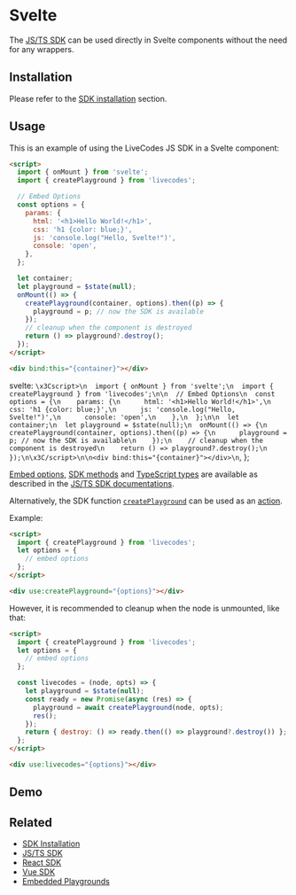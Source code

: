# Svelte


The [JS/TS SDK](js-ts.mdx) can be used directly in Svelte components without the need for any wrappers.

## Installation

Please refer to the [SDK installation](./index.mdx#installation) section.

## Usage

This is an example of using the LiveCodes JS SDK in a Svelte component:

```html title="Component.svelte"
<script>
  import { onMount } from 'svelte';
  import { createPlayground } from 'livecodes';

  // Embed Options
  const options = {
    params: {
      html: '<h1>Hello World!</h1>',
      css: 'h1 {color: blue;}',
      js: 'console.log("Hello, Svelte!")',
      console: 'open',
    },
  };

  let container;
  let playground = $state(null);
  onMount(() => {
    createPlayground(container, options).then((p) => {
      playground = p; // now the SDK is available
    });
    // cleanup when the component is destroyed
    return () => playground?.destroy();
  });
</script>

<div bind:this="{container}"></div>
```

  svelte: `\x3Cscript>\n  import { onMount } from 'svelte';\n  import { createPlayground } from 'livecodes';\n\n  // Embed Options\n  const options = {\n    params: {\n      html: '<h1>Hello World!</h1>',\n      css: 'h1 {color: blue;}',\n      js: 'console.log("Hello, Svelte!")',\n      console: 'open',\n    },\n  };\n\n  let container;\n  let playground = $state(null);\n  onMount(() => {\n    createPlayground(container, options).then((p) => {\n      playground = p; // now the SDK is available\n    });\n    // cleanup when the component is destroyed\n    return () => playground?.destroy();\n  });\n\x3C/script>\n\n<div bind:this="{container}"></div>\n`,
};

<RunInLiveCodes params={svelteSDKDemo}></RunInLiveCodes>

[Embed options](./js-ts.mdx#embed-options), [SDK methods](./js-ts.mdx#sdk-methods) and [TypeScript types](./js-ts.mdx#typescript-types) are available as described in the [JS/TS SDK documentations](./js-ts.mdx).

Alternatively, the SDK function [`createPlayground`](./js-ts.mdx#createplayground) can be used as an [action](https://learn.svelte.dev/tutorial/actions).

Example:

```html title="Component.svelte"
<script>
  import { createPlayground } from 'livecodes';
  let options = {
    // embed options
  };
</script>

<div use:createPlayground="{options}"></div>
```

However, it is recommended to cleanup when the node is unmounted, like that:

```html title="Component.svelte"
<script>
  import { createPlayground } from 'livecodes';
  let options = {
    // embed options
  };

  const livecodes = (node, opts) => {
    let playground = $state(null);
    const ready = new Promise(async (res) => {
      playground = await createPlayground(node, opts);
      res();
    });
    return { destroy: () => ready.then(() => playground?.destroy()) };
  };
</script>

<div use:livecodes="{options}"></div>
```

## Demo

<LiveCodes params={svelteSDKDemo} height="80vh" />

## Related

- [SDK Installation](./index.mdx#installation)
- [JS/TS SDK](./js-ts.mdx)
- [React SDK](./react.mdx)
- [Vue SDK](./vue.mdx)
- [Embedded Playgrounds](../features/embeds.mdx)
